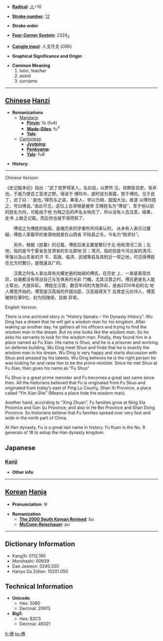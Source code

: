 * '''[[Wiktionary:Chinese radical index| Radical]]''': [[Wiktionary:Chinese radical index 人|人]]+10

* '''[[Wiktionary:Chinese total strokes index|Stroke number]]''': [[Wiktionary:Chinese total strokes index 12|12]]

* '''Stroke order''': 

* '''[[Wiktionary:Chinese four corner index|Four-Corner System]]''': 2324<sub>2</sub>

* '''[[Wiktionary:Chinese Cangjie index|Cangjie input]]''': 人戈月戈 (OIBI)

* '''Graphical Significance and Origin''': 

* '''Common Meaning'''
*#tutor, teacher
*# assist
*# surname


----

== [[Chinese]] [[Hanzi]] ==

* '''Romanizations'''
** [[Mandarin]]
*** '''[[Pinyin]]''': fù (fu4)
*** '''[[Wade-Giles]]''': fu<sup>4</sup>
*** '''[[Yale]]''': 
**[[Cantonese]]
***'''[[Jyutping]]''':
***'''[[Penkyamp]]''': 
***'''[[Yale]]''': fu6

* '''History''': 

----
Chinese Version:

《史记殷本纪》指出：“武丁夜梦得圣人，名曰说，以梦所
见，视群臣百吏，皆非也。于是乃使百工营求之野，得说于
傅险中，是时说为胥靡，筑于傅险，见于武丁，武丁曰：‘
是也。’得而与之语，果圣人，举以为相，殷国大治。故遂
以傅险姓之，号曰傅说。”由此可见，这位上古贤相是被帝
王赐姓名为“傅说”，至于他以前的姓名为何，可能由于他
为相之后的声名太响亮了，所以没有人去注意，结果，史书
上缺乏记载，而后世也就不得而知了。

　　傅说之为傅姓的始祖，是被历来的学者所共同承认的，
从未有人表示过置疑，傅姓人家最早的发源地就是在山西省
平陆县之东，今名为“隐贤社”。

　　另外，根据《姓纂》的记载，傅姓后来主要是繁衍于北
地和清河二处；北地，指的是今宁夏省及甘肃省的东北部地
区；清河，指的则是今河北省的清河、枣强以及山东省的济
平、高唐、临清、武城等县及其附近一带之地，可见得傅姓
在北方的繁衍，是既速且广的。

　　汉晋之时名人辈出具有光耀史册的始祖的傅氏，在历史
上，一直是表现优异，丝毫都没有辱没自己与生俱来的光彩
门楣，尤其汉晋之时。傅氏更是名人能士辈出，大放异彩。
傅姓在汉晋，数百年间的大放异彩，是由2200年前的北
地人傅宽开始的，傅宽是汉高祖的开国功臣，汉高祖得天下
后曾定元功18人，傅宽被排在第9位，封为阳陵侯，显赫
异常。

English Version:

There is one archived story in “History Speaks – Yin Dynasty History”. Wu Ding has a dream that he will get a wisdom man for his kingdom. After waking up another day, he gathers all his officers and trying to find the wisdom man in the dream. But no one looks like the wisdom man. So he asks his servants to look for the wisdom man. Finally, they found him in a place named as Fu Xian. His name is Shuo, and he is a prisoner and working on defense building. Wu Ding meet Shuo and finds that he is exactly the wisdom man in his dream. Wu Ding is very happy and starts discussion with Shuo and amazed by his talents. Wu Ding believes he is the right person he was looking for and raise him to be the prime minister. Since he met Shuo at Fu Xian, then gives his name as “Fu Shuo”

Fu Shuo is a great prime menister and Fu becomes a great last name since then. All the historians believed that Fu is originated from Fu Shuo and originated from today’s east of Ping Lu County, Shan Xi Province, a place called “Yin Xian She” (Means a place hide the wisdom man).

Another hand, according to “Xing Zhuan”, Fu families grow at Ning Xia Province and Gan Su Province; and also in He Bei Province and Shan Dong Province. So historians believe that Fu families spread over very fast and wide in the north part of China.

At Han dynasty, Fu is a great last name in history. Fu Kuan is the No. 9 generals of 18 to setup the Han dynasty kingdom.

==Japanese==
===[[Kanji]]===
{{kanji|on readings=[[ふ]] (fu)
|kun readings=[[もり]] (mori), [[つく]] (tsuku), [[かしずく]] (kashizuku)
}}

* '''Other info''':  

----

== [[Korean]] [[Hanja]] ==

* '''Pronunciation''': 부

* '''Romanization'''
** '''[[The 2000 South Korean Revised Romanization|The 2000 South Korean Revised]]''': bu
** '''[[McCune-Reischauer]]''': pu

----

== Dictionary Information ==

* KangXi: 0112.190
* Morohashi: 00939
* Dae Jaweon: 0240.050
* Hanyu Da Zidian: 10201.050

== Technical Information ==

* '''Unicode''':
** Hex: 5085
** Decimal: 20613
* '''Big5''':
** Hex: B3C5
** Decimal: 46021

[[fr:傅]]
[[ko:傅]]